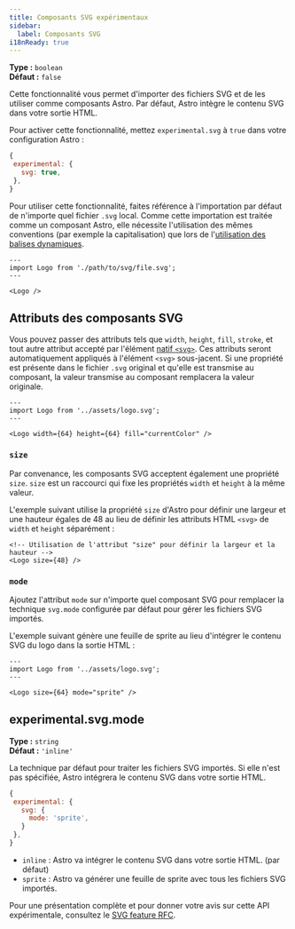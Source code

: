 ```yaml
---
title: Composants SVG expérimentaux
sidebar:
  label: Composants SVG
i18nReady: true
---
```



<p>

**Type :** `boolean`<br />
**Défaut :** `false`<br />
<Since v="5.0.0" />
</p>

Cette fonctionnalité vous permet d'importer des fichiers SVG et de les utiliser comme composants Astro. Par défaut, Astro intègre le contenu SVG dans votre sortie HTML.

Pour activer cette fonctionnalité, mettez `experimental.svg` à `true` dans votre configuration Astro :

 ```js
{
  experimental: {
    svg: true,
  },
}
```

Pour utiliser cette fonctionnalité, faites référence à l'importation par défaut de n'importe quel fichier `.svg` local. Comme cette importation est traitée comme un composant Astro, elle nécessite l'utilisation des mêmes conventions (par exemple la capitalisation) que lors de l'[utilisation des balises dynamiques](/fr/reference/astro-syntax/#balises-dynamiques).

```astro
---
import Logo from './path/to/svg/file.svg';
---

<Logo />
```

## Attributs des composants SVG

Vous pouvez passer des attributs tels que `width`, `height`, `fill`, `stroke`, et tout autre attribut accepté par l'élément [natif `<svg>`](https://developer.mozilla.org/fr/docs/Web/SVG/Element/svg). Ces attributs seront automatiquement appliqués à l'élément `<svg>` sous-jacent. Si une propriété est présente dans le fichier `.svg` original et qu'elle est transmise au composant, la valeur transmise au composant remplacera la valeur originale.

```astro
---
import Logo from '../assets/logo.svg';
---

<Logo width={64} height={64} fill="currentColor" />
```

### `size`

Par convenance, les composants SVG acceptent également une propriété `size`. `size` est un raccourci qui fixe les propriétés `width` et `height` à la même valeur.

L'exemple suivant utilise la propriété `size` d'Astro pour définir une largeur et une hauteur égales de 48 au lieu de définir les attributs HTML `<svg>` de `width` et `height` séparément :

```astro
<!-- Utilisation de l'attribut "size" pour définir la largeur et la hauteur -->
<Logo size={48} />
```

### `mode`

Ajoutez l'attribut `mode` sur n'importe quel composant SVG pour remplacer la technique `svg.mode` configurée par défaut pour gérer les fichiers SVG importés.

L'exemple suivant génère une feuille de sprite au lieu d'intégrer le contenu SVG du logo dans la sortie HTML :

```astro
---
import Logo from '../assets/logo.svg';
---

<Logo size={64} mode="sprite" />
```


## experimental.svg.mode

<p>

**Type :** `string`<br />
**Défaut :** `'inline'`<br />
<Since v="5.0.0" />
</p>

La technique par défaut pour traiter les fichiers SVG importés. Si elle n'est pas spécifiée, Astro intégrera le contenu SVG dans votre sortie HTML.

 ```js
{
  experimental: {
    svg: {
      mode: 'sprite',
    }
  },
}
```

- `inline` : Astro va intégrer le contenu SVG dans votre sortie HTML. (par défaut)
- `sprite` : Astro va générer une feuille de sprite avec tous les fichiers SVG importés.

Pour une présentation complète et pour donner votre avis sur cette API expérimentale, consultez le [SVG feature RFC](https://github.com/withastro/roadmap/pull/1035).


